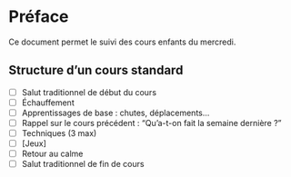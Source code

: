 # Préface {.unnumbered}

Ce document permet le suivi des cours enfants du mercredi.

## Structure d'un cours standard

- [ ] Salut traditionnel de début du cours
- [ ] Échauffement
- [ ] Apprentissages de base : chutes, déplacements...
- [ ] Rappel sur le cours précédent : "Qu'a-t-on fait la semaine dernière ?"
- [ ] Techniques (3 max)
- [ ] [Jeux]
- [ ] Retour au calme
- [ ] Salut traditionnel de fin de cours
